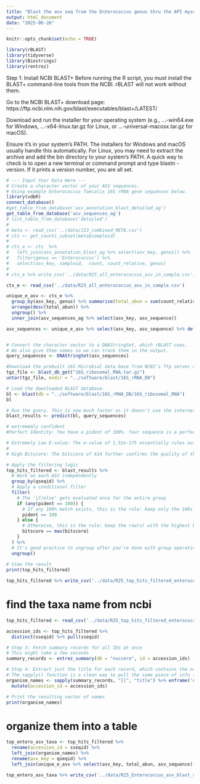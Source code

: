 ```yaml
--- 
title: "Blast the asv seq from the Enterococcus genus thru the API myself"    
output: html_document
date: "2025-06-26"
---
```


```r
knitr::opts_chunk$set(echo = TRUE)
```

```r
library(rBLAST)
library(tidyverse)
library(Biostrings)
library(rentrez)
```


Step 1: Install NCBI BLAST+
Before running the R script, you must install the BLAST+ command-line tools from the NCBI. rBLAST will not work without them.

Go to the NCBI BLAST+ download page: https://ftp.ncbi.nlm.nih.gov/blast/executables/blast+/LATEST/

Download and run the installer for your operating system (e.g., ...-win64.exe for Windows, ...-x64-linux.tar.gz for Linux, or ...-universal-macosx.tar.gz for macOS).

Ensure it's in your system's PATH. The installers for Windows and macOS usually handle this automatically. For Linux, you may need to extract the archive and add the bin directory to your system's PATH. A quick way to check is to open a new terminal or command prompt and type blastn -version. If it prints a version number, you are all set.


```r
# --- Input Your Data Here ---
# Create a character vector of your ASV sequences.
# Using example Enterococcus faecalis 16S rRNA gene sequences below.
library(vdbR)
connect_database()
#get_table_from_database('asv_annotation_blast_detailed_ag')
get_table_from_database('asv_sequences_ag')
# list_table_from_database('detailed')
# 
# meta <- read_csv('../data/153_combined_META.csv')
# cts <- get_counts_subset(meta$sampleid)
# 
# cts_e <- cts  %>%
#   left_join(asv_annotation_blast_ag %>% select(asv_key, genus)) %>%
#   filter(genus == 'Enterococcus') %>%
#   select(asv_key, sampleid,  count, count_relative, genus)
# 
# cts_e %>% write_csv('../data/R25_all_enterococcus_asv_in_sample.csv')
```

```r
cts_e <- read_csv('../data/R25_all_enterococcus_asv_in_sample.csv')

unique_e_asv <- cts_e %>% 
  group_by(asv_key, genus) %>% summarise(total_abun = sum(count_relative)) %>% 
  arrange(desc(total_abun)) %>% 
  ungroup() %>% 
  inner_join(asv_sequences_ag %>% select(asv_key, asv_sequence))

asv_sequences <- unique_e_asv %>% select(asv_key, asv_sequence) %>% deframe()


# Convert the character vector to a DNAStringSet, which rBLAST uses.
# We also give them names so we can track them in the output.
query_sequences <- DNAStringSet(asv_sequences)
```

```r
#Download the prebuilt 16S Microbial data base from NCBI’s ftp server at: https://ftp.ncbi.nlm.nih.gov/blast/db/
tgz_file <- blast_db_get("16S_ribosomal_RNA.tar.gz")
untar(tgz_file, exdir = "../software/blast/16S_rRNA_DB")
```


```r
# Load the downloaded BLAST database.
bl <- blast(db = "../software/blast/16S_rRNA_DB/16S_ribosomal_RNA")
bl

# Run the query. This is now much faster as it doesn't use the internet.
blast_results <- predict(bl, query_sequences)

# extrememly confident
#Perfect Identity: You have a pident of 100%. Your sequence is a perfect match.

# Extremely Low E-value: The e-value of 1.52e-175 essentially rules out the possibility of a random match.
# 
# High Bitscore: The bitscore of 614 further confirms the quality of the alignment.
```

```r
# Apply the filtering logic   
top_hits_filtered <- blast_results %>%
  # Work on each ASV independently
  group_by(qseqid) %>%
  # Apply a conditional filter
  filter(
    # The 'if/else' gets evaluated once for the entire group
    if (any(pident == 100)) {
      # If any 100% match exists, this is the rule: keep only the 100s
      pident == 100
    } else {
      # Otherwise, this is the rule: keep the row(s) with the highest bitscore
      bitscore == max(bitscore)
    }
  ) %>%
  # It's good practice to ungroup after you're done with group operations
  ungroup()
 
# View the result
print(top_hits_filtered)

top_hits_filtered %>% write_csv('../data/R25_top_hits_filtered_enterococcus_asv.csv')
```

 
# find the taxa name from ncbi

```r
top_hits_filtered <- read_csv('../data/R25_top_hits_filtered_enterococcus_asv.csv')

accession_ids <- top_hits_filtered %>% 
  distinct(sseqid) %>% pull(sseqid)

# Step 3: Fetch summary records for all IDs at once
# This might take a few seconds
summary_records <- entrez_summary(db = "nuccore", id = accession_ids)

# Step 4: Extract just the title for each record, which contains the name
# The sapply() function is a clean way to pull the same piece of info from every item in a list
organism_names <- sapply(summary_records, "[[", "title") %>% enframe('name','taxa_desc') %>% 
  mutate(accession_id = accession_ids)

# Print the resulting vector of names
print(organism_names)
```

# organize them into a table

```r
top_entero_asv_taxa <- top_hits_filtered %>% 
  rename(accession_id = sseqid) %>% 
  left_join(organism_names) %>% 
  rename(asv_key = qseqid) %>% 
  left_join(unique_e_asv %>% select(asv_key, total_abun, asv_sequence))

top_entero_asv_taxa %>% write_csv('../data/R25_Enterococcus_asv_blast_res_full_sorted.csv')
```

